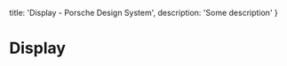 
  title: 'Display - Porsche Design System',
  description: 'Some description'
}

# Display <ComponentStatus tagName="p-display"></ComponentStatus>

<TableOfContents headings={[]} />

<ConfiguratorControls tagName="p-display" />


